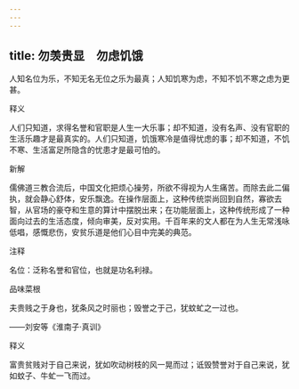 ```yaml
---
---
---
```

title: 勿羡贵显　勿虑饥饿
---



人知名位为乐，不知无名无位之乐为最真；人知饥寒为虑，不知不饥不寒之虑为更甚。

释义

人们只知道，求得名誉和官职是人生一大乐事；却不知道，没有名声、没有官职的生活乐趣才是最真实的。人们只知道，饥饿寒冷是值得忧虑的事；却不知道，不饥不寒、生活富足所隐含的忧患才是最可怕的。

新解

儒佛道三教合流后，中国文化把烦心操劳，所欲不得视为人生痛苦。而除去此二偏执，就会静心舒体，安乐飘逸。在操作层面上，这种传统崇尚回到自然，寡欲去智，从官场的豪夺和生意的算计中摆脱出来；在功能层面上，这种传统形成了一种面向过去的生活态度，倾向审美，反对实用。千百年来的文人都在为人生无常浅咏低唱，感慨悲伤，安贫乐道是他们心目中完美的典范。

注释

名位：泛称名誉和官位，也就是功名利禄。

品味菜根

夫贵贱之于身也，犹条风之时丽也；毁誉之于己，犹蚊虻之一过也。

——刘安等《淮南子·真训》

释义

富贵贫贱对于自己来说，犹如吹动树枝的风一晃而过；诋毁赞誉对于自己来说，犹如蚊子、牛虻一飞而过。